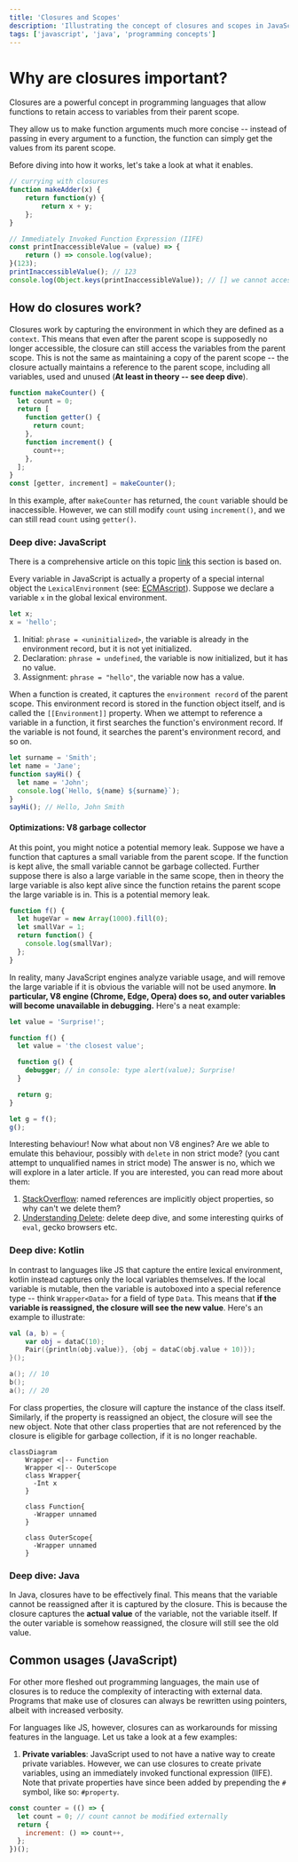 ```yaml
---
title: 'Closures and Scopes'
description: 'Illustrating the concept of closures and scopes in JavaScript and other languages'
tags: ['javascript', 'java', 'programming concepts']
---
```


# Why are closures important?

Closures are a powerful concept in programming languages that allow functions to retain access to variables from their parent scope.

They allow us to make function arguments much more concise -- instead of passing in every argument to a function, the function can simply get the values from its parent scope.

Before diving into how it works, let's take a look at what it enables.

```javascript
// currying with closures
function makeAdder(x) {
    return function(y) {
        return x + y;
    };
}

// Immediately Invoked Function Expression (IIFE)
const printInaccessibleValue = (value) => {
    return () => console.log(value);
}(123);
printInaccessibleValue(); // 123
console.log(Object.keys(printInaccessibleValue)); // [] we cannot access value
```

## How do closures work?

Closures work by capturing the environment in which they are defined as a `context`. This means that even after the parent scope is supposedly
no longer accessible, the closure can still access the variables from the parent scope. This is not the same as maintaining a copy
of the parent scope -- the closure actually maintains a reference to the parent scope, including all variables, used and unused (**At least in theory -- see deep dive**).

```javascript
function makeCounter() {
  let count = 0;
  return [
    function getter() {
      return count;
    },
    function increment() {
      count++;
    },
  ];
}
const [getter, increment] = makeCounter();
```

In this example, after `makeCounter` has returned, the `count` variable should be inaccessible. However, we can still modify `count`
using `increment()`, and we can still read `count` using `getter()`.

### Deep dive: JavaScript

There is a comprehensive article on this topic [link](https://javascript.info/closure) this section is based on.

Every variable in JavaScript is actually a property of a special internal object the `LexicalEnvironment` (see: [ECMAscript](https://262.ecma-international.org/5.1/#sec-10.3)).
Suppose we declare a variable `x` in the global lexical environment.

```javascript
let x;
x = 'hello';
```

1. Initial: `phrase = <uninitialized>`, the variable is already in the environment record, but it is not yet initialized.
2. Declaration: `phrase = undefined`, the variable is now initialized, but it has no value.
3. Assignment: `phrase = "hello"`, the variable now has a value.

When a function is created, it captures the `environment record` of the parent scope. This environment record is stored in the function object itself, and is called the `[[Environment]]` property.
When we attempt to reference a variable in a function, it first searches the function's environment record. If the variable is not found, it searches the parent's environment record, and so on.

```javascript
let surname = 'Smith';
let name = 'Jane';
function sayHi() {
  let name = 'John';
  console.log(`Hello, ${name} ${surname}`);
}
sayHi(); // Hello, John Smith
```

#### Optimizations: V8 garbage collector

At this point, you might notice a potential memory leak. Suppose we have a function that captures a small variable from the parent scope. If the function is kept alive, the small variable cannot be
garbage collected. Further suppose there is also a large variable in the same scope, then in theory the large variable is also kept alive since the function retains the parent scope the large variable
is in. This is a potential memory leak.

```JavaScript
function f() {
  let hugeVar = new Array(1000).fill(0);
  let smallVar = 1;
  return function() {
    console.log(smallVar);
  };
}
```

In reality, many JavaScript engines analyze variable usage, and will remove the large variable if it is obvious the variable will not be used anymore.
**In particular, V8 engine (Chrome, Edge, Opera) does so, and outer variables will become unavailable in debugging.** Here's a neat example:

```javascript
let value = 'Surprise!';

function f() {
  let value = 'the closest value';

  function g() {
    debugger; // in console: type alert(value); Surprise!
  }

  return g;
}

let g = f();
g();
```

Interesting behaviour! Now what about non V8 engines? Are we able to emulate this behaviour, possibly with `delete` in non strict mode? (you cant attempt to unqualified names in strict mode)
The answer is no, which we will explore in a later article. If you are interested, you can read more about them:

1. [StackOverflow](https://stackoverflow.com/questions/1596782/how-can-i-unset-a-javascript-variable): named references are implicitly object properties, so why can't we delete them?
2. [Understanding Delete](http://perfectionkills.com/understanding-delete/): delete deep dive, and some interesting quirks of `eval`, gecko browsers etc.

### Deep dive: Kotlin

In contrast to languages like JS that capture the entire lexical environment, kotlin instead captures only the local variables themselves. If the local variable is mutable,
then the variable is autoboxed into a special reference type -- think `Wrapper<Data>` for a field of type `Data`. This means that **if the variable is reassigned, the closure will see the new value**.
Here's an example to illustrate:

```kotlin
val (a, b) = {
    var obj = dataC(10);
    Pair({println(obj.value)}, {obj = dataC(obj.value + 10)});
}();

a(); // 10
b();
a(); // 20
```

For class properties, the closure will capture the instance of the class itself. Similarly, if the property is reassigned an object, the closure will see the new object.
Note that other class properties that are not referenced by the closure is eligible for garbage collection, if it is no longer reachable.

```mermaid
classDiagram
    Wrapper <|-- Function
    Wrapper <|-- OuterScope
    class Wrapper{
      -Int x
    }

    class Function{
      -Wrapper unnamed
    }

    class OuterScope{
      -Wrapper unnamed
    }
```

### Deep dive: Java

In Java, closures have to be effectively final. This means that the variable cannot be reassigned after it is captured by the closure.
This is because the closure captures the **actual value** of the variable, not the variable itself. If the outer variable is somehow reassigned, the closure will still see the old value.

## Common usages (JavaScript)

For other more fleshed out programming languages, the main use of closures is to reduce the complexity of interacting with external data. Programs that make use of closures can always be rewritten
using pointers, albeit with increased verbosity.

For languages like JS, however, closures can as workarounds for missing features in the language. Let us take a look at a few examples:

1. **Private variables**: JavaScript used to not have a native way to create private variables. However, we can use closures to create private variables, using an immediately invoked functional expression (IIFE). Note that private properties have since been added by prepending the `#` symbol, like so: `#property`.

```javascript
const counter = (() => {
  let count = 0; // count cannot be modified externally
  return {
    increment: () => count++,
  };
})();
```
